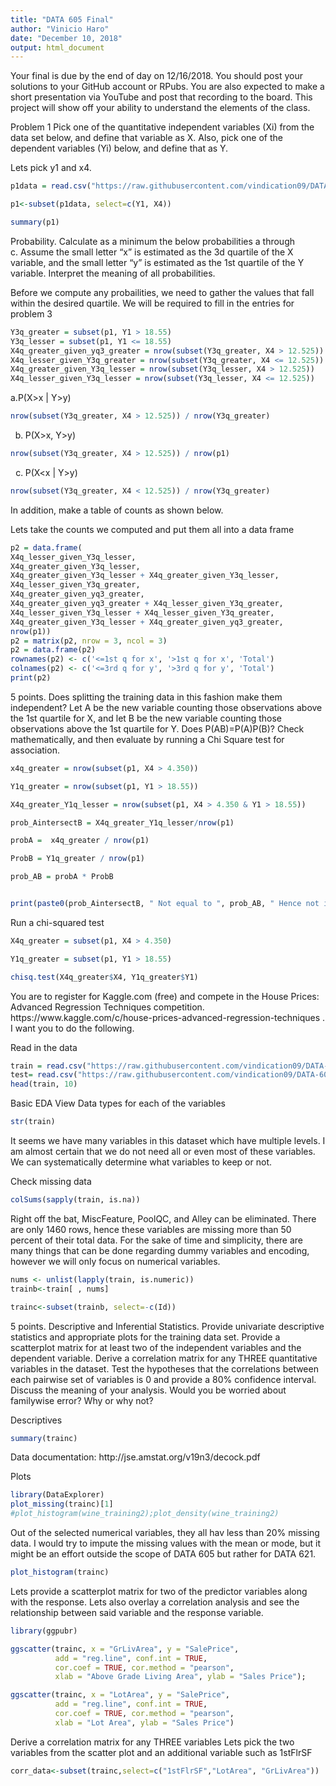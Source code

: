 ---
title: "DATA 605 Final"
author: "Vinicio Haro"
date: "December 10, 2018"
output: html_document
---

Your final is due by the end of day on 12/16/2018.  You should post your solutions to your GitHub account or RPubs.  You are also expected to make a short presentation via YouTube  and post that recording to the board.  This project will show off your ability to understand the elements of the class. 

Problem 1
Pick one of the quantitative independent variables (Xi) from the data set below, and define that variable as  X.  Also, pick one of the dependent variables (Yi) below, and define that as Y.

Lets pick y1 and x4.
```{r}
p1data = read.csv("https://raw.githubusercontent.com/vindication09/DATA-605/master/data605_data.csv", header = TRUE)

p1<-subset(p1data, select=c(Y1, X4))

summary(p1)
```

Probability.   Calculate as a minimum the below probabilities a through c.  Assume the small letter "x" is estimated as the 3d quartile of the X variable, and the small letter "y" is estimated as the 1st quartile of the Y variable.  Interpret the meaning of all probabilities.

Before we compute any probailities, we need to gather the values that fall within the desired quartile. We will be required to fill in the entries for problem 3
```{r}
Y3q_greater = subset(p1, Y1 > 18.55)
Y3q_lesser = subset(p1, Y1 <= 18.55)
X4q_greater_given_yq3_greater = nrow(subset(Y3q_greater, X4 > 12.525))
X4q_lesser_given_Y3q_greater = nrow(subset(Y3q_greater, X4 <= 12.525))
X4q_greater_given_Y3q_lesser = nrow(subset(Y3q_lesser, X4 > 12.525))
X4q_lesser_given_Y3q_lesser = nrow(subset(Y3q_lesser, X4 <= 12.525))
```


a.P(X>x | Y>y)
```{r}
nrow(subset(Y3q_greater, X4 > 12.525)) / nrow(Y3q_greater)
```

b. P(X>x, Y>y)	
```{r}
nrow(subset(Y3q_greater, X4 > 12.525)) / nrow(p1)
```

c. P(X<x | Y>y)
```{r}
nrow(subset(Y3q_greater, X4 < 12.525)) / nrow(Y3q_greater)
```

In addition, make a table of counts as shown below.

Lets take the counts we computed and put them all into a data frame
```{r}
p2 = data.frame(
X4q_lesser_given_Y3q_lesser,
X4q_greater_given_Y3q_lesser,
X4q_greater_given_Y3q_lesser + X4q_greater_given_Y3q_lesser,
X4q_lesser_given_Y3q_greater,
X4q_greater_given_yq3_greater,
X4q_greater_given_yq3_greater + X4q_lesser_given_Y3q_greater,
X4q_lesser_given_Y3q_lesser + X4q_lesser_given_Y3q_greater,
X4q_greater_given_Y3q_lesser + X4q_greater_given_yq3_greater,
nrow(p1))
p2 = matrix(p2, nrow = 3, ncol = 3)
p2 = data.frame(p2)
rownames(p2) <- c('<=1st q for x', '>1st q for x', 'Total')
colnames(p2) <- c('<=3rd q for y', '>3rd q for y', 'Total')
print(p2)
```

5 points.  Does splitting the training data in this fashion make them independent? Let A be the new variable counting those observations above the 1st quartile for X, and let B be the new variable counting those observations above the 1st quartile for Y.    Does P(AB)=P(A)P(B)?   Check mathematically, and then evaluate by running a Chi Square test for association.

```{r}
x4q_greater = nrow(subset(p1, X4 > 4.350))

Y1q_greater = nrow(subset(p1, Y1 > 18.55))

X4q_greater_Y1q_lesser = nrow(subset(p1, X4 > 4.350 & Y1 > 18.55))

prob_AintersectB = X4q_greater_Y1q_lesser/nrow(p1) 

probA =  x4q_greater / nrow(p1)

ProbB = Y1q_greater / nrow(p1)

prob_AB = probA * ProbB


print(paste0(prob_AintersectB, " Not equal to ", prob_AB, " Hence not independent"))
```

Run a chi-squared test 
```{r}

X4q_greater = subset(p1, X4 > 4.350)

Y1q_greater = subset(p1, Y1 > 18.55)

chisq.test(X4q_greater$X4, Y1q_greater$Y1)
```


You are to register for Kaggle.com (free) and compete in the House Prices: Advanced Regression Techniques competition.  https://www.kaggle.com/c/house-prices-advanced-regression-techniques .  I want you to do the following.


Read in the data 
```{r}
train = read.csv("https://raw.githubusercontent.com/vindication09/DATA-605/master/train.csv", header = TRUE)
test= read.csv("https://raw.githubusercontent.com/vindication09/DATA-605/master/test.csv", header = TRUE)
head(train, 10)
```

Basic EDA
View Data types for each of the variables 
```{r}
str(train)
```

It seems we have many variables in this dataset which have multiple levels. I am almost certain that we do not need all or even most of these variables. We can systematically determine what variables to keep or not. 

Check missing data 
```{r}
colSums(sapply(train, is.na))
```

Right off the bat, MiscFeature, PoolQC, and Alley can be eliminated. There are only 1460 rows, hence these variables are missing more than 50 percent of their total data. For the sake of time and simplicity, there are many things that can be done regarding dummy variables and encoding, however we will only focus on numerical variables. 

```{r}
nums <- unlist(lapply(train, is.numeric))  
trainb<-train[ , nums]

trainc<-subset(trainb, select=-c(Id))
```


5 points.  Descriptive and Inferential Statistics. Provide univariate descriptive statistics and appropriate plots for the training data set.  Provide a scatterplot matrix for at least two of the independent variables and the dependent variable. Derive a correlation matrix for any THREE quantitative variables in the dataset.  Test the hypotheses that the correlations between each pairwise set of variables is 0 and provide a 80% confidence interval.  Discuss the meaning of your analysis.  Would you be worried about familywise error? Why or why not?

Descriptives
```{r}
summary(trainc)
```

Data documentation: 
http://jse.amstat.org/v19n3/decock.pdf

Plots
```{r}
library(DataExplorer)
plot_missing(trainc)[1]
#plot_histogram(wine_training2);plot_density(wine_training2)
```

Out of the selected numerical variables, they all hav less than 20% missing data. I would try to impute the missing values with the mean or mode, but it might be an effort outside the scope of DATA 605 but rather for DATA 621.
```{r}
plot_histogram(trainc)
```

Lets provide a scatterplot matrix for two of the predictor variables along with the response. Lets also overlay a correlation analysis and see the relationship between said variable and the response variable. 
```{r}
library(ggpubr)

ggscatter(trainc, x = "GrLivArea", y = "SalePrice", 
          add = "reg.line", conf.int = TRUE, 
          cor.coef = TRUE, cor.method = "pearson",
          xlab = "Above Grade Living Area", ylab = "Sales Price");

ggscatter(trainc, x = "LotArea", y = "SalePrice", 
          add = "reg.line", conf.int = TRUE, 
          cor.coef = TRUE, cor.method = "pearson",
          xlab = "Lot Area", ylab = "Sales Price")

```

Derive a correlation matrix for any THREE variables 
Lets pick the two variables from the scatter plot and an additional variable such as 1stFlrSF
```{r}
corr_data<-subset(trainc,select=c("1stFlrSF","LotArea", "GrLivArea"))
```

